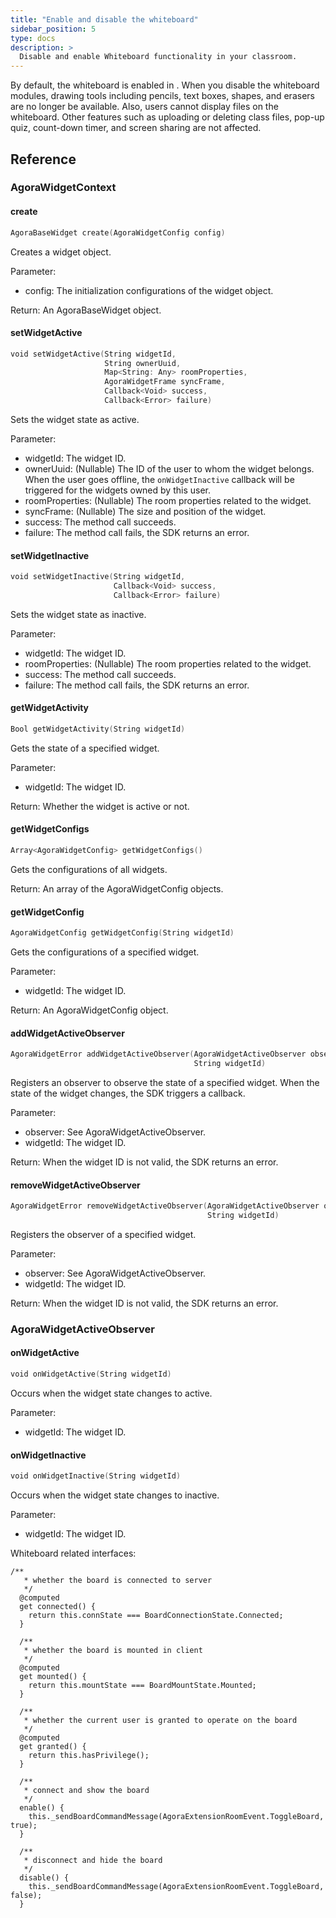 ```yaml
---
title: "Enable and disable the whiteboard"
sidebar_position: 5
type: docs
description: >
  Disable and enable Whiteboard functionality in your classroom.
---
```





By default, the whiteboard is enabled in  <Vg k="FC"/>. When you disable the whiteboard modules, drawing tools
including pencils, text boxes, shapes, and erasers are no longer be available. Also, users cannot display files on
the whiteboard. Other features such as uploading or deleting class files, pop-up quiz, count-down timer, and screen
sharing are not affected.


<DisableWhiteboardModule />

## Reference

<PlatformWrapper notAllowed="electron">
<PlatformWrapper notAllowed="web">

### AgoraWidgetContext

#### create

```swift
AgoraBaseWidget create(AgoraWidgetConfig config)
```

Creates a widget object.

Parameter:

- config: The initialization configurations of the widget object.

Return: An AgoraBaseWidget object.

#### setWidgetActive

```swift
void setWidgetActive(String widgetId,
                     String ownerUuid,
                     Map<String: Any> roomProperties,
                     AgoraWidgetFrame syncFrame,
                     Callback<Void> success,
                     Callback<Error> failure)
```

Sets the widget state as active.

Parameter:

- widgetId: The widget ID.
- ownerUuid: (Nullable) The ID of the user to whom the widget belongs. When the user goes offline, the `onWidgetInactive` callback will be triggered for the widgets owned by this user.
- roomProperties: (Nullable) The room properties related to the widget.
- syncFrame: (Nullable) The size and position of the widget.
- success: The method call succeeds.
- failure: The method call fails, the SDK returns an error.

#### setWidgetInactive

```swift
void setWidgetInactive(String widgetId,
                       Callback<Void> success,
                       Callback<Error> failure)
```

Sets the widget state as inactive.

Parameter:

- widgetId: The widget ID.
- roomProperties: (Nullable) The room properties related to the widget.
- success: The method call succeeds.
- failure: The method call fails, the SDK returns an error.

#### getWidgetActivity

```swift
Bool getWidgetActivity(String widgetId)
```

Gets the state of a specified widget.

Parameter:

- widgetId: The widget ID.

Return: Whether the widget is active or not.

#### getWidgetConfigs

```swift
Array<AgoraWidgetConfig> getWidgetConfigs()
```

Gets the configurations of all widgets.

Return: An array of the AgoraWidgetConfig objects.

#### getWidgetConfig

```swift
AgoraWidgetConfig getWidgetConfig(String widgetId)
```

Gets the configurations of a specified widget.

Parameter:

- widgetId: The widget ID.

Return: An AgoraWidgetConfig object.

#### addWidgetActiveObserver

```swift
AgoraWidgetError addWidgetActiveObserver(AgoraWidgetActiveObserver observer,
                                         String widgetId)
```

Registers an observer to observe the state of a specified widget. When the state of the widget changes, the SDK triggers a callback.

Parameter:

- observer: See AgoraWidgetActiveObserver.
- widgetId: The widget ID.

Return: When the widget ID is not valid, the SDK returns an error.

#### removeWidgetActiveObserver

```swift
AgoraWidgetError removeWidgetActiveObserver(AgoraWidgetActiveObserver observer,
                                            String widgetId)
```

Registers the observer of a specified widget.

Parameter:

- observer: See AgoraWidgetActiveObserver.
- widgetId: The widget ID.

Return: When the widget ID is not valid, the SDK returns an error.

### AgoraWidgetActiveObserver

#### onWidgetActive

```swift
void onWidgetActive(String widgetId)
```

Occurs when the widget state changes to active.

Parameter:

- widgetId: The widget ID.

#### onWidgetInactive

```swift
void onWidgetInactive(String widgetId)
```

Occurs when the widget state changes to inactive.

Parameter:

- widgetId: The widget ID.

</PlatformWrapper>
</PlatformWrapper>

<PlatformWrapper platform="web">
Whiteboard related interfaces:

```tsx
/**
   * whether the board is connected to server
   */
  @computed
  get connected() {
    return this.connState === BoardConnectionState.Connected;
  }

  /**
   * whether the board is mounted in client
   */
  @computed
  get mounted() {
    return this.mountState === BoardMountState.Mounted;
  }

  /**
   * whether the current user is granted to operate on the board
   */
  @computed
  get granted() {
    return this.hasPrivilege();
  }

  /**
   * connect and show the board
   */
  enable() {
    this._sendBoardCommandMessage(AgoraExtensionRoomEvent.ToggleBoard, true);
  }

  /**
   * disconnect and hide the board
   */
  disable() {
    this._sendBoardCommandMessage(AgoraExtensionRoomEvent.ToggleBoard, false);
  }

```

</PlatformWrapper>